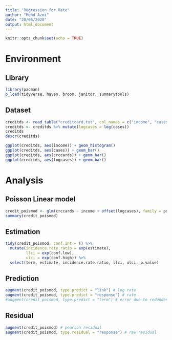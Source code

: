 ```yaml
---
title: "Regression for Rate"
author: "Mohd Azmi"
date: "20/06/2020"
output: html_document
---
```


```r
knitr::opts_chunk$set(echo = TRUE)
```

# Environment

## Library

```r
library(pacman)
p_load(tidyverse, haven, broom, janitor, summarytools)
```

## Dataset

```r
creditds <- read_table("creditcard.txt", col_names = c("income", "cases", "crccards"))
creditds <- creditds %>% mutate(logcases = log(cases))
creditds
descr(creditds)
```

```r
ggplot(creditds, aes(income)) + geom_histogram()
ggplot(creditds, aes(cases)) + geom_bar()
ggplot(creditds, aes(crccards)) + geom_bar()
ggplot(creditds, aes(logcases)) + geom_bar()

```

# Analysis

## Poisson Linear model

```r
credit_poismod <- glm(crccards ~ income + offset(logcases), family = poisson, data = creditds)
summary(credit_poismod)
```

## Estimation

```r
tidy(credit_poismod, conf.int = T) %>% 
  mutate(incidence.rate.ratio = exp(estimate),
         llci = exp(conf.low),
         ulci = exp(conf.high)) %>% 
  select(term, estimate, incidence.rate.ratio, llci, ulci, p.value)
```

## Prediction

```r
augment(credit_poismod, type.predict = "link") # log rate
augment(credit_poismod, type.predict = "response") # rate
#augment(credit_poismod, type.predict = "term") # error due to redundent column name

```

## Residual

```r
augment(credit_poismod) # pearson residual
augment(credit_poismod, type.residual = "response") # raw residual

```

